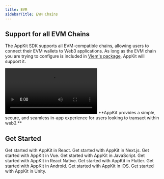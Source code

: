 ```yaml
---
title: EVM
sidebarTitle: EVM Chains
---
```


## Support for all EVM Chains

The AppKit SDK supports all EVM-compatible chains, allowing users to connect their EVM wallets to Web3 applications. As long as the EVM chain you are trying to configure is included in [Viem's package](https://github.com/wevm/viem/blob/main/src/chains/index.ts), AppKit will support it.
<Frame>
<video
  controls
  className="w-full aspect-video"
  src="/images/EVM.mp4"
></video>
</Frame>
**AppKit provides a simple, secure, and seamless in-app experience for users looking to transact within web3.**
<Card title="Try Demo" href="https://appkit-lab.reown.com/library/solana/" horizontal />

## Get Started
<CardGroup cols={3}>
  <Card title="React" icon="react" href="/appkit/react/core/installation">
    Get started with AppKit in React.
  </Card>

  <Card title="Next.js" icon="square-n" href="/appkit/next/core/installation">
    Get started with AppKit in Next.js.
  </Card>

  <Card title="Vue" icon="vuejs" href="/appkit/vue/core/installation">
    Get started with AppKit in Vue.
  </Card>

  <Card title="JavaScript" icon="js" href="/appkit/javascript/core/installation">
    Get started with AppKit in JavaScript.
  </Card>

  <Card title="React Native" icon="react" href="/appkit/react-native/core/installation">
    Get started with AppKit in React Native.
  </Card>

  <Card title="Flutter" icon="code" href="/appkit/flutter/core/installation">
    Get started with AppKit in Flutter.
  </Card>

  <Card title="Android" icon="android" href="/appkit/android/core/installation">
    Get started with AppKit in Android.
  </Card>

  <Card title="iOS" icon="apple" href="/appkit/ios/core/installation">
    Get started with AppKit in iOS.
  </Card>

  <Card title="Unity" icon="unity" href="/appkit/unity/core/installation">
    Get started with AppKit in Unity.
  </Card>
</CardGroup>
